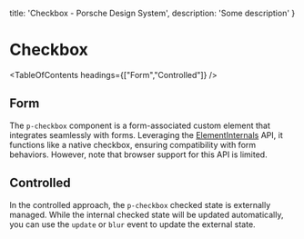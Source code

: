 
  title: 'Checkbox - Porsche Design System',
  description: 'Some description'
}

# Checkbox <ComponentStatus tagName="p-checkbox"></ComponentStatus>

<TableOfContents headings={["Form","Controlled"]} />

## Form

The `p-checkbox` component is a form-associated custom element that integrates seamlessly with forms. Leveraging the
[ElementInternals](https://developer.mozilla.org/en-US/docs/Web/API/ElementInternals) API, it functions like a native
checkbox, ensuring compatibility with form behaviors. However, note that browser support for this API is limited.

<ComponentExample codeSample={checkboxExample} />

## Controlled

In the controlled approach, the `p-checkbox` checked state is externally managed. While the internal checked state will
be updated automatically, you can use the `update` or `blur` event to update the external state.

<ComponentExample codeSample={checkboxExampleControlled} />


